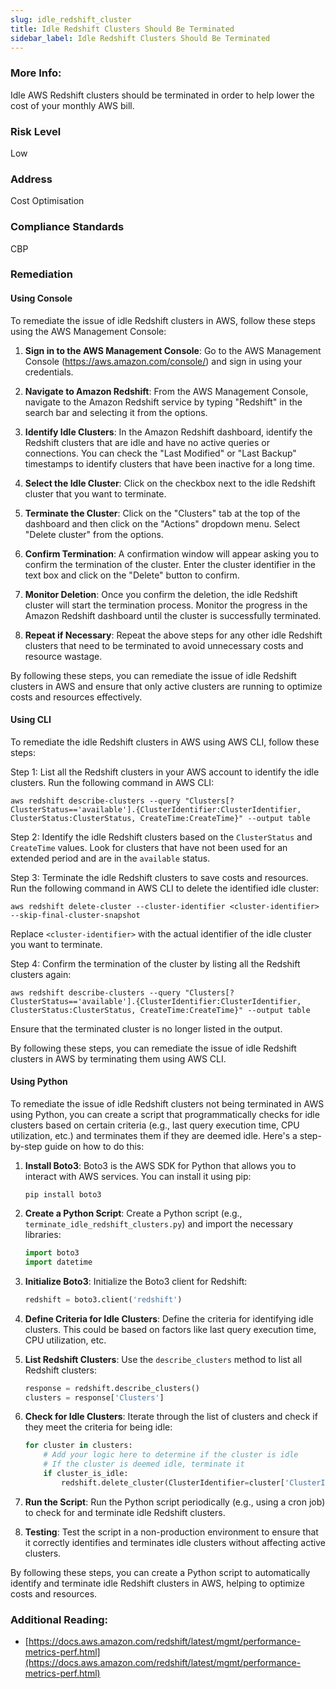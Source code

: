 ```yaml
---
slug: idle_redshift_cluster
title: Idle Redshift Clusters Should Be Terminated
sidebar_label: Idle Redshift Clusters Should Be Terminated
---
```


### More Info:

Idle AWS Redshift clusters should be terminated in order to help lower the cost of your monthly AWS bill.

### Risk Level

Low

### Address

Cost Optimisation

### Compliance Standards

CBP

### Remediation

#### Using Console

To remediate the issue of idle Redshift clusters in AWS, follow these steps using the AWS Management Console:

1. **Sign in to the AWS Management Console**: Go to the AWS Management Console (https://aws.amazon.com/console/) and sign in using your credentials.

2. **Navigate to Amazon Redshift**: From the AWS Management Console, navigate to the Amazon Redshift service by typing "Redshift" in the search bar and selecting it from the options.

3. **Identify Idle Clusters**: In the Amazon Redshift dashboard, identify the Redshift clusters that are idle and have no active queries or connections. You can check the "Last Modified" or "Last Backup" timestamps to identify clusters that have been inactive for a long time.

4. **Select the Idle Cluster**: Click on the checkbox next to the idle Redshift cluster that you want to terminate.

5. **Terminate the Cluster**: Click on the "Clusters" tab at the top of the dashboard and then click on the "Actions" dropdown menu. Select "Delete cluster" from the options.

6. **Confirm Termination**: A confirmation window will appear asking you to confirm the termination of the cluster. Enter the cluster identifier in the text box and click on the "Delete" button to confirm.

7. **Monitor Deletion**: Once you confirm the deletion, the idle Redshift cluster will start the termination process. Monitor the progress in the Amazon Redshift dashboard until the cluster is successfully terminated.

8. **Repeat if Necessary**: Repeat the above steps for any other idle Redshift clusters that need to be terminated to avoid unnecessary costs and resource wastage.

By following these steps, you can remediate the issue of idle Redshift clusters in AWS and ensure that only active clusters are running to optimize costs and resources effectively.

#### Using CLI

To remediate the idle Redshift clusters in AWS using AWS CLI, follow these steps:

Step 1: List all the Redshift clusters in your AWS account to identify the idle clusters. Run the following command in AWS CLI:

```
aws redshift describe-clusters --query "Clusters[?ClusterStatus=='available'].{ClusterIdentifier:ClusterIdentifier, ClusterStatus:ClusterStatus, CreateTime:CreateTime}" --output table
```

Step 2: Identify the idle Redshift clusters based on the `ClusterStatus` and `CreateTime` values. Look for clusters that have not been used for an extended period and are in the `available` status.

Step 3: Terminate the idle Redshift clusters to save costs and resources. Run the following command in AWS CLI to delete the identified idle cluster:

```
aws redshift delete-cluster --cluster-identifier <cluster-identifier> --skip-final-cluster-snapshot
```

Replace `<cluster-identifier>` with the actual identifier of the idle cluster you want to terminate.

Step 4: Confirm the termination of the cluster by listing all the Redshift clusters again:

```
aws redshift describe-clusters --query "Clusters[?ClusterStatus=='available'].{ClusterIdentifier:ClusterIdentifier, ClusterStatus:ClusterStatus, CreateTime:CreateTime}" --output table
```

Ensure that the terminated cluster is no longer listed in the output.

By following these steps, you can remediate the issue of idle Redshift clusters in AWS by terminating them using AWS CLI.

#### Using Python

To remediate the issue of idle Redshift clusters not being terminated in AWS using Python, you can create a script that programmatically checks for idle clusters based on certain criteria (e.g., last query execution time, CPU utilization, etc.) and terminates them if they are deemed idle. Here's a step-by-step guide on how to do this:

1. **Install Boto3**: Boto3 is the AWS SDK for Python that allows you to interact with AWS services. You can install it using pip:
   ```
   pip install boto3
   ```

2. **Create a Python Script**:
   Create a Python script (e.g., `terminate_idle_redshift_clusters.py`) and import the necessary libraries:
   ```python
   import boto3
   import datetime
   ```

3. **Initialize Boto3**:
   Initialize the Boto3 client for Redshift:
   ```python
   redshift = boto3.client('redshift')
   ```

4. **Define Criteria for Idle Clusters**:
   Define the criteria for identifying idle clusters. This could be based on factors like last query execution time, CPU utilization, etc.

5. **List Redshift Clusters**:
   Use the `describe_clusters` method to list all Redshift clusters:
   ```python
   response = redshift.describe_clusters()
   clusters = response['Clusters']
   ```

6. **Check for Idle Clusters**:
   Iterate through the list of clusters and check if they meet the criteria for being idle:
   ```python
   for cluster in clusters:
       # Add your logic here to determine if the cluster is idle
       # If the cluster is deemed idle, terminate it
       if cluster_is_idle:
           redshift.delete_cluster(ClusterIdentifier=cluster['ClusterIdentifier'], SkipFinalClusterSnapshot=True)
   ```

7. **Run the Script**:
   Run the Python script periodically (e.g., using a cron job) to check for and terminate idle Redshift clusters.

8. **Testing**:
   Test the script in a non-production environment to ensure that it correctly identifies and terminates idle clusters without affecting active clusters.

By following these steps, you can create a Python script to automatically identify and terminate idle Redshift clusters in AWS, helping to optimize costs and resources.

### Additional Reading:

- [https://docs.aws.amazon.com/redshift/latest/mgmt/performance-metrics-perf.html](https://docs.aws.amazon.com/redshift/latest/mgmt/performance-metrics-perf.html) 


